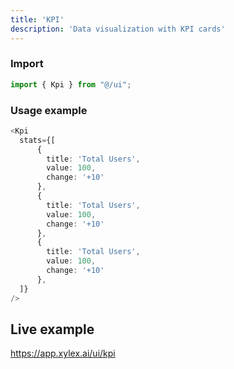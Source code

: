 ```yaml
---
title: 'KPI'
description: 'Data visualization with KPI cards'
---
```


### Import
```ts
import { Kpi } from "@/ui";
```

### Usage example
```ts
<Kpi
  stats={[
      { 
        title: 'Total Users', 
        value: 100, 
        change: '+10' 
      },
      { 
        title: 'Total Users', 
        value: 100, 
        change: '+10' 
      },
      { 
        title: 'Total Users', 
        value: 100, 
        change: '+10' 
      },
  ]}
/>
```

## Live example
https://app.xylex.ai/ui/kpi
